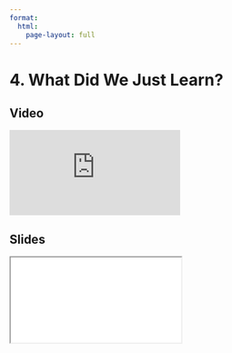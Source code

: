 ```yaml
---
format:
  html:
    page-layout: full
---
```


# 4. What Did We Just Learn?

::: {.panel-tabset .nav-pills}

## Video

<iframe
    class="video"
    src="https://www.youtube.com/embed/DKn7uKFw5DQ" 
    title="Module 6 Video - What Did We Just Learn?"
    frameborder="0"
    allow="accelerometer; autoplay; clipboard-write; encrypted-media; gyroscope; picture-in-picture"
    allowfullscreen
></iframe>

## Slides

<iframe
    class="slide-deck"
    src="slides/module6_07.html"
></iframe>

:::
